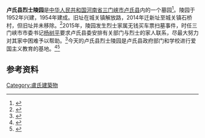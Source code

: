 '''卢氏县烈士陵园'''是[[中华人民共和国|中华人民共和国]][[河南省|河南省]][[三门峡市|三门峡市]][[卢氏县|卢氏县]]内的一个墓园<ref>{{Cite web|title=年年清明今又是 缅怀英烈寄深情[图]|url=http://www.xb01.cn/html/show/29582678-f369-46b8-b924-6b47860b1721.html|accessdate=2020-12-20|author=|date=2013-04-03|format=|publisher=三门峡日报|language=}}</ref>。陵园于1952年兴建，1954年建成。旧址在城关镇解放路，2014年迁新址至城关镇石桥村，但旧址并未移除。<ref>{{Cite web|title=卢氏县烈士陵园：60年老陵园将迁新址[图]|url=http://www.xb01.cn/html/show/f34f0835-2cbc-4bee-aaec-56a2883e515a.html|accessdate=2020-12-20|author=|date=2014-04-04|format=|publisher=三门峡日报|language=}}</ref>2015年，陵园发生烈士家属无钱买车票扫墓事件，时任三门峡市市委书记[[杨树平|杨树平]]要求卢氏县委安排有关部门与烈士的家人联系，尽最大努力对其家中困难予以帮助。<ref>{{Cite web|title=烈士子女咋能扫不起墓？三门峡市委书记出手了|url=http://315.hebei.com.cn/system/2015/03/26/015196194.shtml|accessdate=2020-12-20|author=|date=2015-03-26|format=|publisher=光明网|language=}}</ref>今天的卢氏县烈士陵园是卢氏县政府部门和学校进行爱国主义教育的基地。<ref>{{Cite web|title=[河南] 三门峡卢氏县党校干部职工到烈士陵园祭奠革命先烈|url=http://smx.wenming.cn/womendjr/201304/t20130403_589478.html|accessdate=2020-12-20|author=|date=2013-04-03|format=|publisher=三门峡市文明办|language=}}</ref><ref>{{Cite web|title=清明时节祭先烈[图]|url=http://www.smxdaily.com.cn/html/smxrb/2019/4/5/201904054504.html|accessdate=2020-12-20|author=|date=2019-04-05|format=|publisher=三门峡日报|language=}}</ref>

== 参考资料 ==
{{reflist}}
{{stub}}
[[Category:盧氏建築物|Category:盧氏建築物]]
